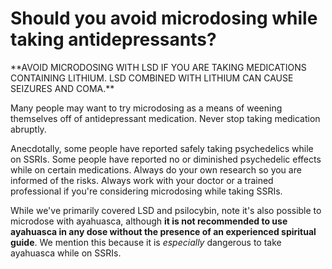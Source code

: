 
# Should you avoid microdosing while taking antidepressants?

<Callout type="error">
  **AVOID MICRODOSING WITH LSD IF YOU ARE TAKING MEDICATIONS CONTAINING LITHIUM.
  LSD COMBINED WITH LITHIUM CAN CAUSE SEIZURES AND COMA.**
</Callout>

Many people may want to try microdosing as a means of weening themselves off of antidepressant medication. Never stop taking medication abruptly.

Anecdotally, some people have reported safely taking psychedelics while on SSRIs. Some people have reported no or diminished psychedelic effects while on certain medications. Always do your own research so you are informed of the risks. Always work with your doctor or a trained professional if you're considering microdosing while taking SSRIs.

While we've primarily covered LSD and psilocybin, note it's also possible to microdose with ayahuasca, although **it is not recommended to use ayahuasca in any dose without the presence of an experienced spiritual guide**. We mention this because it is _especially_ dangerous to take ayahuasca while on SSRIs.
